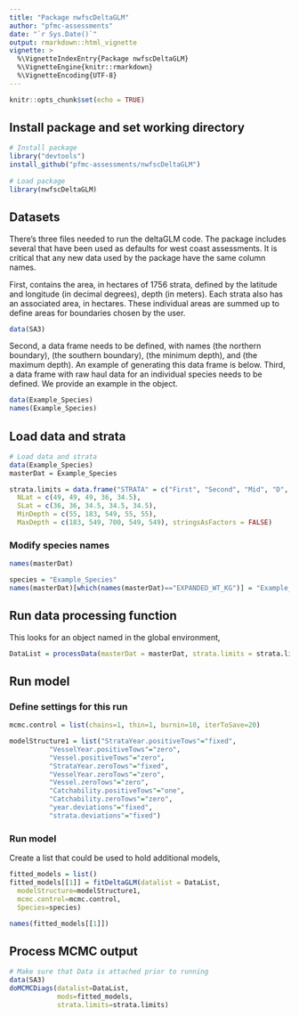 ```yaml
---
title: "Package nwfscDeltaGLM"
author: "pfmc-assessments"
date: "`r Sys.Date()`"
output: rmarkdown::html_vignette
vignette: >
  %\VignetteIndexEntry{Package nwfscDeltaGLM}
  %\VignetteEngine{knitr::rmarkdown}
  %\VignetteEncoding{UTF-8}
---
```


```r
knitr::opts_chunk$set(echo = TRUE)
```

## Install package and set working directory

```r
# Install package
library("devtools")
install_github("pfmc-assessments/nwfscDeltaGLM")
  
# Load package
library(nwfscDeltaGLM)
```

## Datasets

There's three files needed to run the deltaGLM code. The package includes several that have been used as defaults for west coast assessments. It is critical that any new data used by the package have the same column names.

First, \code{SA3} contains the area, in hectares of 1756 strata, defined by the latitude and longitude (in decimal degrees), depth (in meters). Each strata also has an associated area, in hectares. These individual areas are summed up to define areas for boundaries chosen by the user.  
```r
data(SA3)
```

Second, a \code{strata.limits} data frame needs to be defined, with names \code{NLat} (the northern boundary), \code{SLat} (the southern boundary), \code{MinDepth} (the minimum depth), and \code{MaxDepth} (the maximum depth). An example of generating this data frame is below. 
Third, a data frame with raw haul data for an individual species needs to be defined. We provide an example in the \code{Example_Species} object. 

```r
data(Example_Species)
names(Example_Species)
```


## Load data and strata

```r
# Load data and strata
data(Example_Species)
masterDat = Example_Species

strata.limits = data.frame("STRATA" = c("First", "Second", "Mid", "D", "South"),
  NLat = c(49, 49, 49, 36, 34.5), 
  SLat = c(36, 36, 34.5, 34.5, 34.5),
  MinDepth = c(55, 183, 549, 55, 55),
  MaxDepth = c(183, 549, 700, 549, 549), stringsAsFactors = FALSE)
```

### Modify species names
```r
names(masterDat)

species = "Example_Species"
names(masterDat)[which(names(masterDat)=="EXPANDED_WT_KG")] = "Example_Species"
```

## Run data processing function
This looks for an object named \code{masterDat} in the global environment,
```r
DataList = processData(masterDat = masterDat, strata.limits = strata.limits)
```

## Run model

### Define settings for this run
```r
mcmc.control = list(chains=1, thin=1, burnin=10, iterToSave=20)

modelStructure1 = list("StrataYear.positiveTows"="fixed", 
          "VesselYear.positiveTows"="zero",
          "Vessel.positiveTows"="zero",
          "StrataYear.zeroTows"="fixed",
          "VesselYear.zeroTows"="zero",
          "Vessel.zeroTows"="zero",
          "Catchability.positiveTows"="one",
          "Catchability.zeroTows"="zero",
          "year.deviations"="fixed",
          "strata.deviations"="fixed")
```

### Run model 
Create a list that could be used to hold additional models,

```r
fitted_models = list()
fitted_models[[1]] = fitDeltaGLM(datalist = DataList, 
  modelStructure=modelStructure1, 
  mcmc.control=mcmc.control, 
  Species=species)

names(fitted_models[[1]])
```

## Process MCMC output
```r
# Make sure that Data is attached prior to running
data(SA3)
doMCMCDiags(datalist=DataList, 
            mods=fitted_models,
            strata.limits=strata.limits)
```




